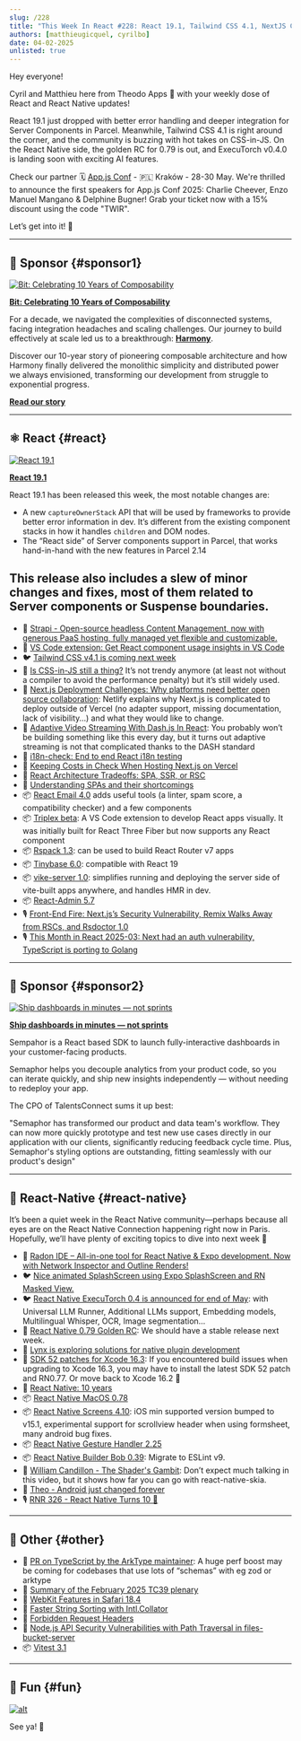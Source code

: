 ```yaml
---
slug: /228
title: "This Week In React #228: React 19.1, Tailwind CSS 4.1, NextJS Costs and Deployments, i18n-check, Rspack, React Admin | RN 0.79, RN Executorch, Xcode 16.3 | Typescript, TC39, Webkit, Intl.Collator, Vitest 3.1 "
authors: [matthieugicquel, cyrilbo]
date: 04-02-2025
unlisted: true
---
```


Hey everyone!

Cyril and Matthieu here from Theodo Apps 👋 with your weekly dose of React and React Native updates!

React 19.1 just dropped with better error handling and deeper integration for Server Components in Parcel. Meanwhile, Tailwind CSS 4.1 is right around the corner, and the community is buzzing with hot takes on CSS-in-JS. On the React Native side, the golden RC for 0.79 is out, and ExecuTorch v0.4.0 is landing soon with exciting AI features.

Check our partner 🗓️ [App.js Conf](https://appjs.co/?utm_source=thisweekinreact) - 🇵🇱 Kraków - 28-30 May. We're thrilled to announce the first speakers for App.js Conf 2025: Charlie Cheever, Enzo Manuel Mangano & Delphine Bugner! Grab your ticket now with a 15% discount using the code "TWIR".

Let’s get into it! 🚀

<!-- truncate -->


<Support />

---

## 💸 Sponsor {#sponsor1}

[![Bit: Celebrating 10 Years of Composability](/emails/issues/228/bit.jpg)](https://bit.cloud/?utm_source=ThisWeekInReact&utm_id=551)

**[Bit: Celebrating 10 Years of Composability](https://bit.cloud/?utm_source=ThisWeekInReact&utm_id=551)**

For a decade, we navigated the complexities of disconnected systems, facing integration headaches and scaling challenges. Our journey to build effectively at scale led us to a breakthrough: [**Harmony**](https://bit.dev/blog/meet-harmony-a-practical-solution-for-composability/).

Discover our 10-year story of pioneering composable architecture and how Harmony finally delivered the monolithic simplicity and distributed power we always envisioned, transforming our development from struggle to exponential progress.

[**Read our story**](https://bit.dev/blog/telling-the-bit-story-celebrating-10-years-of-composability/?utm_source=ThisWeekInReact&utm_id=9&utm_medium=newsletter)

---

## ⚛️ React {#react}

[![React 19.1](/emails/issues/228/react_19_1.jpg)](https://github.com/facebook/react/releases/tag/v19.1.0)

**[React 19.1](https://github.com/facebook/react/releases/tag/v19.1.0)**

React 19.1 has been released this week, the most notable changes are:

- A new `captureOwnerStack` API that will be used by frameworks to provide better error information in dev. It’s different from the existing component stacks in how it handles `children` and DOM nodes.
- The “React side” of Server components support in Parcel, that works hand-in-hand with the new features in Parcel 2.14

## This release also includes a slew of minor changes and fixes, most of them related to Server components or Suspense boundaries.

- 💸 [Strapi - Open-source headless Content Management, now with generous PaaS hosting, fully managed yet flexible and customizable. ](https://strapi.link/twir)
- 💸 [VS Code extension: Get React component usage insights in VS Code](https://omlet.dev/?utm_campaign=partner_this-week-in-react_newsletter-quick-link-mar-2025)
- 🐦 [Tailwind CSS v4.1 is coming next week](https://x.com/adamwathan/status/1905670109441446391)
- 📜 [Is CSS-in-JS still a thing?](https://fullystacked.net/css-in-js-still-a-thing/) It’s not trendy anymore (at least not without a compiler to avoid the performance penalty) but it’s still widely used.
- 📜 [Next.js Deployment Challenges: Why platforms need better open source collaboration](https://www.netlify.com/blog/how-we-run-nextjs/): Netlify explains why Next.js is complicated to deploy outside of Vercel (no adapter support, missing documentation, lack of visibility…) and what they would like to change.
- 📜 [Adaptive Video Streaming With Dash.js In React](https://www.smashingmagazine.com/2025/03/adaptive-video-streaming-dashjs-react/): You probably won’t be building something like this every day, but it turns out adaptive streaming is not that complicated thanks to the DASH standard
- 📜 [i18n-check: End to end React i18n testing](https://lingual.dev/blog/i18n-check-end-to-end-react-i18n-testing/)
- 📜 [Keeping Costs in Check When Hosting Next.js on Vercel](https://www.thisdot.co/blog/keeping-costs-in-check-when-hosting-next-js-on-vercel)
- 📜 [React Architecture Tradeoffs: SPA, SSR, or RSC](https://reacttraining.com/blog/react-architecture-spa-ssr-rsc)
- 📜 [Understanding SPAs and their shortcomings](https://reacttraining.com/blog/problems-you-face-with-spas)
- 📦 [React Email 4.0](https://resend.com/blog/react-email-4) adds useful tools (a linter, spam score, a compatibility checker) and a few components
- 📦 [Triplex beta](https://triplex.dev/blog/triplex-for-vscode): A VS Code extension to develop React apps visually. It was initially built for React Three Fiber but now supports any React component
- 📦 [Rspack 1.3](https://rspack.dev/blog/announcing-1-3): can be used to build React Router v7 apps
- 📦 [Tinybase 6.0](https://github.com/tinyplex/tinybase/releases/tag/v6.0.0): compatible with React 19
- 📦 [vike-server 1.0](https://vike.dev/blog/vike-server): simplifies running and deploying the server side of vite-built apps anywhere, and handles HMR in dev.
- 📦 [React-Admin 5.7](https://github.com/marmelab/react-admin/releases/tag/v5.7.0)
- 🎙️ [Front-End Fire: Next.js’s Security Vulnerability, Remix Walks Away from RSCs, and Rsdoctor 1.0](https://front-end-fire.com/episodes/87/)
- 🎙️ [This Month in React 2025-03: Next had an auth vulnerability, TypeScript is porting to Golang](https://creators.spotify.com/pod/show/reactiflux/episodes/TMiR-2025-03-Next-had-an-auth-vulnerability--TypeScript-is-porting-to-Golang-e30tvf5/a-abs3i7h)

<SubscribeFormEmbed placement="middle" />

---

## 💸 Sponsor {#sponsor2}

[![Ship dashboards in minutes — not sprints](/emails/issues/228/semaphor.jpg)](https://semaphor.cloud)

**[Ship dashboards in minutes — not sprints](https://semaphor.cloud)**

Sempahor is a React based SDK to launch fully-interactive dashboards in your customer-facing products.

Semaphor helps you decouple analytics from your product code, so you can iterate quickly, and ship new insights independently — without needing to redeploy your app.

The CPO of TalentsConnect sums it up best:

"Semaphor has transformed our product and data team's workflow. They can now more quickly prototype and test new use cases directly in our application with our clients, significantly reducing feedback cycle time. Plus, Semaphor's styling options are outstanding, fitting seamlessly with our product's design"

---

## 📱 React-Native {#react-native}

It’s been a quiet week in the React Native community—perhaps because all eyes are on the React Native Connection happening right now in Paris. Hopefully, we’ll have plenty of exciting topics to dive into next week 🤗

- 💸 [Radon IDE – All-in-one tool for React Native & Expo development. Now with Network Inspector and Outline Renders!](https://ide.swmansion.com/?utm_source=thisweekinreact.com)
- 🐦 [Nice animated SplashScreen using Expo SplashScreen and RN Masked View.](https://x.com/S0LARIN/status/1905829104600875025)
- 🐦 [React Native ExecuTorch 0.4 is announced for end of May](https://x.com/swmansion/status/1907086132828934414): with Universal LLM Runner, Additional LLMs support, Embedding models, Multilingual Whisper, OCR, Image segmentation…
- 👀 [React Native 0.79 Golden RC](https://github.com/facebook/react-native/releases/tag/v0.79.0-rc.4): We should have a stable release next week.
- 👀 [Lynx is exploring solutions for native plugin development](https://github.com/lynx-family/lynx/discussions/1#discussioncomment-12660488)
- 📜 [SDK 52 patches for Xcode 16.3](https://expo.dev/changelog/xcode-16-3-patches): If you encountered build issues when upgrading to Xcode 16.3, you may have to install the latest SDK 52 patch and RN0.77. Or move back to Xcode 16.2 🫠
- 📜 [React Native: 10 years](https://shift.infinite.red/react-native-10-years-db9eb36c5af6)
- 📦 [React Native MacOS 0.78](https://github.com/microsoft/react-native-macos/releases/tag/v0.78.0)
- 📦 [React Native Screens 4.10](https://github.com/software-mansion/react-native-screens/releases/tag/4.10.0): iOS min supported version bumped to v15.1, experimental support for scrollview header when using formsheet, many android bug fixes.
- 📦 [React Native Gesture Handler 2.25](https://github.com/software-mansion/react-native-gesture-handler/releases/tag/2.25.0)
- 📦 [React Native Builder Bob 0.39](https://github.com/callstack/react-native-builder-bob/releases/tag/react-native-builder-bob%400.39.0): Migrate to ESLint v9.
- 🎥 [William Candillon \- The Shader's Gambit](https://www.youtube.com/watch?v=wUsFNlas620): Don’t expect much talking in this video, but it shows how far you can go with react-native-skia.
- 🎥 [Theo \- Android just changed forever](https://www.youtube.com/watch?v=ucZx1ArrIVQ)
- 🎙️ [RNR 326 \- React Native Turns 10 🎉](https://infinite.red/react-native-radio/rnr-326-react-native-turns-10)

---

## 🔀 Other {#other}

- 👀 [PR on TypeScript by the ArkType maintainer](https://github.com/microsoft/TypeScript/pull/61505): A huge perf boost may be coming for codebases that use lots of “schemas” with eg zod or arktype
- 📜 [Summary of the February 2025 TC39 plenary](https://blogs.igalia.com/compilers/2025/03/27/summary-of-the-february-2025-tc39-plenary/)
- 📜 [WebKit Features in Safari 18.4](https://webkit.org/blog/16574/webkit-features-in-safari-18-4/)
- 📜 [Faster String Sorting with Intl.Collator](https://claritydev.net/blog/faster-string-sorting-intl-collator)
- 📜 [Forbidden Request Headers](https://macarthur.me/posts/forbidden-request-headers/)
- 📜 [Node.js API Security Vulnerabilities with Path Traversal in files-bucket-server](https://www.nodejs-security.com/blog/nodejs-api-security-vulnerabilities-path-traversal-files-bucket-server/)
- 📦 [Vitest 3.1](https://github.com/vitest-dev/vitest/releases/tag/v3.1.0)

---

## 🤭 Fun {#fun}

<Todo />

[![alt](/emails/issues/215/meme.jpg)](https://twitter.com/TODOTODOTODOTODOTODOTODOTODOTODOTODOTODO)

See ya! 👋
